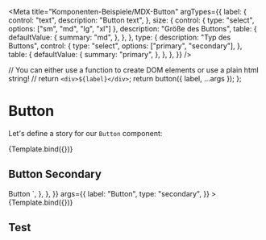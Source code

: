 

<Meta
  title="Komponenten-Beispiele/MDX-Button"
  argTypes={{
    label: {
      control: "text",
      description: "Button text",
    },
    size: {
      control: { type: "select", options: ["sm", "md", "lg", "xl"] },
      description: "Größe des Buttons",
      table: {
        defaultValue: {
          summary: "md",
        },
      },
    },
    type: {
      description: "Typ des Buttons",
      control: {
        type: "select",
        options: ["primary", "secondary"],
      },
      table: {
        defaultValue: {
          summary: "primary",
        },
      },
    },
  }}
/>

  // You can either use a function to create DOM elements or use a plain html string!
  // return `<div>${label}</div>`;
  return button({ label, ...args });
};

# Button

Let's define a story for our `Button` component:

<Preview withToolbar>
  <Story
    name="Primary"
    args={{
      label: "Button",
    }}
  >
    {Template.bind({})}
  </Story>
</Preview>

<ArgsTable story="Primary" />

## Button Secondary

<Canvas>
  <Story
    name="Secondary"
    parameters={{
      docs: {
        source: {
          code: `
<Button class="storybook-button storybook-button--secondary">Button</button>
        `,
        },
      },
    }}
    args={{
      label: "Button",
      type: "secondary",
    }}
  >
    {Template.bind({})}
  </Story>
</Canvas>

## Test
